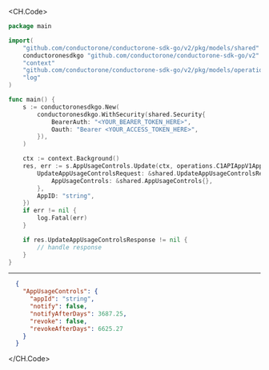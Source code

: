 
<CH.Code>
```go Update.go
package main

import(
	"github.com/conductorone/conductorone-sdk-go/v2/pkg/models/shared"
	conductoronesdkgo "github.com/conductorone/conductorone-sdk-go/v2"
	"context"
	"github.com/conductorone/conductorone-sdk-go/v2/pkg/models/operations"
	"log"
)

func main() {
    s := conductoronesdkgo.New(
        conductoronesdkgo.WithSecurity(shared.Security{
            BearerAuth: "<YOUR_BEARER_TOKEN_HERE>",
            Oauth: "Bearer <YOUR_ACCESS_TOKEN_HERE>",
        }),
    )

    ctx := context.Background()
    res, err := s.AppUsageControls.Update(ctx, operations.C1APIAppV1AppUsageControlsServiceUpdateRequest{
        UpdateAppUsageControlsRequest: &shared.UpdateAppUsageControlsRequest{
            AppUsageControls: &shared.AppUsageControls{},
        },
        AppID: "string",
    })
    if err != nil {
        log.Fatal(err)
    }

    if res.UpdateAppUsageControlsResponse != nil {
        // handle response
    }
}
```
---

```json Example Response
  {
    "AppUsageControls": {
      "appId": "string",
      "notify": false,
      "notifyAfterDays": 3687.25,
      "revoke": false,
      "revokeAfterDays": 6625.27
    }
  }
```
</CH.Code>
